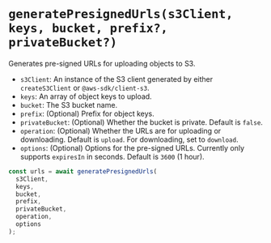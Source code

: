 # `generatePresignedUrls(s3Client, keys, bucket, prefix?, privateBucket?)`

Generates pre-signed URLs for uploading objects to S3.

- `s3Client`: An instance of the S3 client generated by either `createS3Client` or `@aws-sdk/client-s3`.
- `keys`: An array of object keys to upload.
- `bucket`: The S3 bucket name.
- `prefix`: (Optional) Prefix for object keys.
- `privateBucket`: (Optional) Whether the bucket is private. Default is `false`.
- `operation`: (Optional) Whether the URLs are for uploading or downloading. Default is `upload`. For downloading, set to `download`.
- `options`: (Optional) Options for the pre-signed URLs. Currently only supports `expiresIn` in seconds. Default is `3600` (1 hour).

```js
const urls = await generatePresignedUrls(
  s3Client,
  keys,
  bucket,
  prefix,
  privateBucket,
  operation,
  options
);
```

